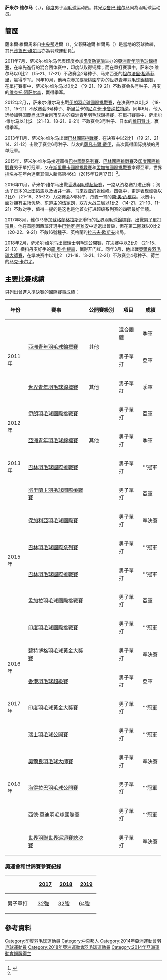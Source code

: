 {{noteTA|G1=Badminton}}
{{Infobox 羽球選手
| playername              = 萨米尔·维尔马<br/>{{lang|en|Sameer Verma}}
| image                   = 
| size                    = 
| caption                 = 
| birth_name              = 
| date_of_birth           = {{birth_date_and_age|1994|10|22}}
| place_of_birth          = {{IND}}[[中央邦|中央邦]]{{tsl|en|Dhar|Dhar}}
| height                  = 
| weight                  = 
| event                   = 男子單打
| country                 = {{IND}}
| years_started           = 
| handedness              = 
| coach                   = 
| highest_ranking         = 第11位（男單）
| date_of_highest_ranking = 2019年1月22日<ref name="ranking">[http://bwfcontent.tournamentsoftware.com/ranking/player.aspx?id=10378&player=216144 BWF World Ranking - Ranking of Sameer VERMA (77003)]{{en}}</ref>
| current_ranking         = 第18位（男單）
| date_of_current_ranking = 2019年10月22日<ref>[http://bwfcontent.tournamentsoftware.com/ranking/category.aspx?id=10378&category=473 BWF World Ranking - BWF世界排名榜 (1/25/2018) - Men's singles] {{Wayback|url=http://bwfcontent.tournamentsoftware.com/ranking/category.aspx?id=10378&category=473 |date=20190713195955 }}{{en}}</ref>
| played                  = 173勝–85負（男單）<br/>0勝–1負（男雙）
| titles                  = 
| bwf_profile             = AA9D1A0B-2529-4B20-8421-7F31183EFA29
| bwf_id                  = 77003
| updated                 = 2018年1月25日
}}
{{MedalTableTop|width=286px}}
{{MedalSport | 男子[[羽毛球|羽毛球]]}}
{{MedalCountry | {{IND}}}}
{{MedalCompetition | [[世界青年羽毛球錦標賽|世界青年羽毛球錦標賽]]}}
{{MedalBronze| [[2011年世界青年羽毛球錦標賽|2011年 桃園]] | 男子單打 }}
{{MedalCompetition | [[亞洲青年羽毛球錦標賽|亞洲青年羽毛球錦標賽]]}}
{{MedalSilver| [[2011年亞洲青年羽毛球錦標賽|2011年 勒克瑙]] | 男子單打 }}
{{MedalBronze| [[2011年亞洲青年羽毛球錦標賽|2011年 勒克瑙]] | 混合團體 }}
{{MedalBronze| [[2012年亞洲青年羽毛球錦標賽|2012年 金泉市]] | 男子單打 }}
{{MedalBottom}}
'''萨米尔·维尔马'''（{{lang|en|Sameer Verma}}，{{bd|1994年|10月22日}}），[[印度|印度]]男子[[羽毛球|羽毛球]]运动员。其兄[[沙鲁巴·维尔马|沙鲁巴·维尔马]]同為羽毛球运动员。

==簡歷==
薩米爾·維爾馬來自[[中央邦|中央邦]]達爾（{{lang|en|Dhar}}），父親蘇迪爾·維爾馬（{{lang|en|Sudhir Verma}}）是當地的羽球教練，其兄[[沙鲁巴·维尔马|沙鲁巴·维尔马]]亦為羽球運動員<ref>{{cite news |url=https://indianexpress.com/article/sports/badminton/after-verma-brothers-priyanshu-rajawat-takes-top-flight-5377414/ |title=After Verma brothers, Priyanshu Rajawat takes top flight in Khaitan Memorial All India Junior Ranking Badminton Tournament |publisher=The Indian Express |date=2018-09-28 |accessdate=2022-05-21 |language=en |deadurl=no |archivedate=2018-10-17 |archiveurl=https://web.archive.org/web/20181017155701/https://indianexpress.com/article/sports/badminton/after-verma-brothers-priyanshu-rajawat-takes-top-flight-5377414/}}</ref>。

2011年7月，萨米尔·维尔马代表印度参加[[印度|印度]][[勒克瑙|勒克瑙]]举办的[[2011年亞洲青年羽毛球錦標賽|亞洲青年羽毛球錦標賽]]，在率先進行的混合团体赛中，印度队取得铜牌；而在單打賽事中，萨米尔·维尔马以0比2 （15-21、17-21）不敌赛会2号种子、马来西亚的[[祖尔法里·祖基菲里|祖尔法里·祖基菲里]]，赢得季军。同年10月，他再次参加[[臺灣|臺灣]][[桃園市|桃園]]举办的[[2011年世界青年羽毛球錦標賽|世界青年羽毛球錦標賽]]，在單打賽事中，萨米尔·维尔马以0比2 （19-21、19-21）不敌赛会头号种子、丹麦的[[维克托·阿萨尔森|维克托·阿萨尔森]]，赢得季军。

2012年2月，，萨米尔·维尔马出戰[[2012年伊朗羽毛球國際挑戰賽|伊朗羽毛球國際挑戰賽]]，在决赛中以0比2 （18-21、15-21）不敌赛会3号种子、斯里兰卡的[[尼卢卡·卡鲁纳拉特纳|尼卢卡·卡鲁纳拉特纳]]。同年6月，他入选参加[[韩国|韩国]][[慶尚北道|慶尚北道]][[金泉市|金泉市]]举办的[[2012年亞洲青年羽毛球錦標賽|亞洲青年羽毛球錦標賽]]，在單打賽事中，萨米尔·维尔马以1比2 （21-13、18-21、9-21）不敌赛会3号种子、日本的[[桃田賢斗|桃田賢斗]]，赢得季军。

2013年11月，萨米尔·维尔马出戰[[2013年巴林羽毛球國際挑戰賽|巴林國際挑戰賽]]，在决赛中以2比1 （19-21、21-14、21-12）击败了赛会6号种子、队友的[[薩凡卡爾·戴伊|薩凡卡爾·戴伊]]，首次贏得国际挑战的男单冠軍。

2015年，萨米尔·维尔马接連贏得[[2015年巴林羽毛球國際系列賽|巴林國際系列賽]]、[[2015年巴林羽毛球國際挑戰賽|巴林國際挑戰賽]]及[[2015年印度羽毛球國際挑戰賽|印度國際挑戰賽]]男子單打冠軍，又在[[2015年斯里蘭卡羽毛球國際挑戰賽|斯里蘭卡國際挑戰賽]]和[[2015年孟加拉羽毛球國際挑戰賽|孟加拉國際挑戰賽]]拿得亞軍，世界排名亦在年內達至其個人新高第46位（2015年12月17日）<ref name="ranking"/>。

2016年11月，萨米尔·维尔马出戰[[2016年香港羽毛球超級賽|香港羽毛球超級賽]]，一路从资格赛打进正赛 ；淘汰了日本的[[上田拓馬|上田拓馬]]以及[[坂井一將|坂井一將]]、马来西亚的[[张维峰|张维峰]]。四强中，更是表现顽强以2比0 （21-19、23-22）力克赛会3号种子、丹麦一哥的[[简·奥·约根森|简·奥·约根森]]。决赛中，面对拥有主场优势、东道主的[[伍家朗|伍家朗]]，双方大战三局以1比2 （14-21、21-10、11-21）不敌对手，值得一提的是这也是他首次打进超级系列赛的四强最好佳绩。

2017年8月，维尔马參加[[蘇格蘭|蘇格蘭]][[格拉斯哥|格拉斯哥]]舉行的[[2017年世界羽毛球錦標賽|世界羽毛球錦標賽]]，出戰[[2017年世界羽毛球錦標賽男子單打項目|男子單打項目]]。他在首圈因西班牙選手[[巴勃罗·阿维安|巴勃罗·阿维安]]中途退出晉級，但在第二圈就以0比2（20-22、9-21）不敵16號種子、英格蘭的[[拉吉夫·欧斯夫|拉吉夫·欧斯夫]]出局。

2018年2月，萨米尔·维尔马出戰[[2018年瑞士羽毛球公開賽|瑞士羽毛球公開賽]]，在决赛中以2比0 （21-15、21-13）横扫丹麦好手的[[简·奥·约根森|简·奥·约根森]]，赢得开门红。同年3月，他出戰[[2018年奧爾良羽毛球大師賽|奧爾良羽毛球大師賽]]，在準决赛中以1比2 （21-18、13-21、12-21）不敌赛会4号种子、荷兰的[[马克·卡尔尤|马克·卡尔尤]]。

==主要比賽成績==
只列出曾進入準決賽的國際賽事成績：
{| class=wikitable style="text-align:center; font-size:small;" 
!width="50"|年份
!width="180"|賽事
!width="80"|公開賽級別
!width="60"|項目
!width="50"|成績
|-
!rowspan="3"|2011年
|rowspan="2"|[[2011年亞洲青年羽毛球錦標賽|亞洲青年羽毛球錦標賽]]
|rowspan="2"|其他
|混合團體
|bgcolor="#b8860b"|季軍
|-
|男子單打
|bgcolor="silver"|亞軍
|-
|[[2011年世界青年羽毛球錦標賽|世界青年羽毛球錦標賽]]
|其他
|男子單打
|bgcolor="#b8860b"|季軍
|-
!rowspan="2"|2012年
|[[2012年伊朗羽毛球國際挑戰賽|伊朗羽毛球國際挑戰賽]]
|{{BWFIC}}
|男子單打
|bgcolor="silver"|亞軍
|-
|[[2012年亞洲青年羽毛球錦標賽|亞洲青年羽毛球錦標賽]]
|其他
|男子單打
|bgcolor="#b8860b"|季軍
|-
!rowspan="1"|2013年
|[[2013年巴林羽毛球國際挑戰賽|巴林羽毛球國際挑戰賽]]
|{{BWFIC}}
|男子單打
|bgcolor="gold"|'''冠軍
|-
!rowspan="6"|2015年
|[[2015年斯里蘭卡羽毛球國際挑戰賽|斯里蘭卡羽毛球國際挑戰賽]]
|{{BWFIC}}
|男子單打
|bgcolor="silver"|亞軍
|-
|[[2015年保加利亞羽毛球國際賽|保加利亞羽毛球國際賽]]
|{{BWFIC}}
|男子單打
|bgcolor="#b8860b"|準決賽
|-
|[[2015年巴林羽毛球國際系列賽|巴林羽毛球國際系列賽]]
|{{BWFIS}}
|男子單打
|bgcolor="gold"|'''冠軍
|-
|[[2015年巴林羽毛球國際挑戰賽|巴林羽毛球國際挑戰賽]]
|{{BWFIC}}
|男子單打
|bgcolor="gold"|'''冠軍
|-
|[[2015年孟加拉羽毛球國際挑戰賽|孟加拉羽毛球國際挑戰賽]]
|{{BWFIC}}
|男子單打
|bgcolor="silver"|亞軍
|-
|[[2015年印度羽毛球國際挑戰賽|印度羽毛球國際挑戰賽]]
|{{BWFIC}}
|男子單打
|bgcolor="gold"|'''冠軍
|-
!rowspan="2"|2016年
|[[2016年碧特博格羽毛球黃金大獎賽|碧特博格羽毛球黃金大獎賽]]
|{{BWFGPG}}
|男子單打
|bgcolor="#b8860b"|準決賽
|-
|[[2016年香港羽毛球超級賽|香港羽毛球超級賽]]
|{{BWFSS}}
|男子單打
|bgcolor="silver"|亞軍
|-
!rowspan="1"|2017年
|[[2017年印度羽毛球黃金大獎賽|印度羽毛球黃金大獎賽]]
|{{BWFGPG}}
|男子單打
|bgcolor="gold"|'''冠軍
|-
!rowspan="5"|2018年
|[[2018年瑞士羽毛球公開賽|瑞士羽毛球公開賽]]
|{{BWF300}}
|男子單打
|bgcolor="gold"|'''冠軍
|-
|[[2018年奧爾良羽毛球大師賽|奧爾良羽毛球大師賽]]
|{{BWF100}}
|男子單打
|bgcolor="#b8860b"|準決賽
|-
|[[2018年海得拉巴羽毛球公開賽|海得拉巴羽毛球公開賽]]
|{{BWF100}}
|男子單打
|bgcolor="gold"|'''冠軍
|-
|[[2018年西德·莫迪羽毛球國際賽|西德·莫迪羽毛球國際賽]]
|{{BWF300}}
|男子單打
|bgcolor="gold"|'''冠軍
|-
|[[2018年世界羽聯世界巡迴賽總決賽|世界羽聯世界巡迴賽總決賽]]
|{{BWFWF}}
|男子單打
|bgcolor="#b8860b"|準決賽
|}
{{BWF賽事級別索引}}

===奧運會和世錦賽參賽紀錄===
{| class=wikitable style="text-align:center; font-size:small;" 
!
!width="50"|[[2017年世界羽毛球錦標賽|2017]]
!width="50"|[[2018年世界羽毛球錦標賽|2018]]
!width="50"|[[2018年世界羽毛球錦標賽|2019]]
|-
!width="80"|男子單打
|[[2017年世界羽毛球錦標賽男子單打項目|32強]]
|[[2018年世界羽毛球錦標賽男子單打項目|32強]]
|[[2019年世界羽毛球錦標賽男子單打項目|64強]]
|}

==參考資料==
{{Reflist}}

{{DEFAULTSORT:Verma, Sameer}}
[[Category:印度羽毛球運動員|Category:印度羽毛球運動員]]
[[Category:中央邦人|Category:中央邦人]]
[[Category:2014年亞洲運動會羽毛球運動員|Category:2014年亞洲運動會羽毛球運動員]]
[[Category:2018年亞洲運動會羽毛球運動員|Category:2018年亞洲運動會羽毛球運動員]]
[[Category:2014年亞洲運動會銅牌得主|Category:2014年亞洲運動會銅牌得主]]